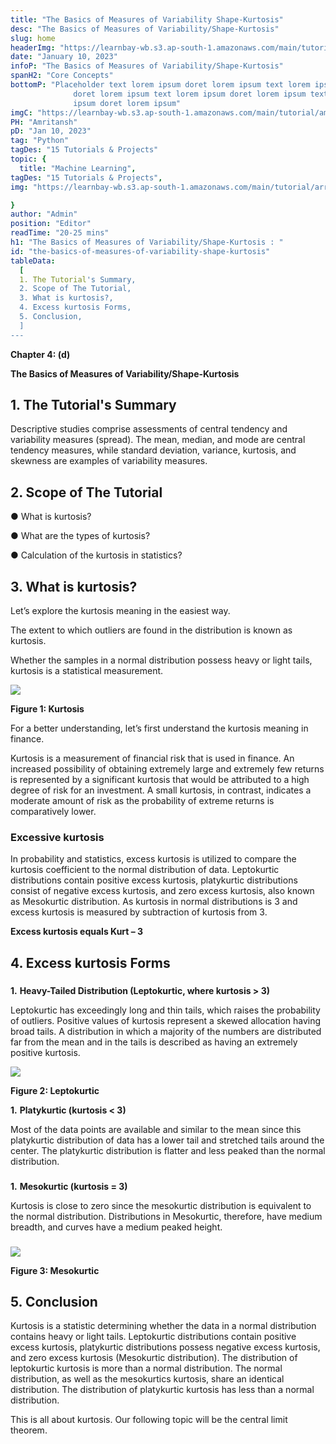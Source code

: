 ```yaml
---
title: "The Basics of Measures of Variability Shape-Kurtosis"
desc: "The Basics of Measures of Variability/Shape-Kurtosis"
slug: home
headerImg: "https://learnbay-wb.s3.ap-south-1.amazonaws.com/main/tutorial/python.png"
date: "January 10, 2023"
infoP: "The Basics of Measures of Variability/Shape-Kurtosis"
spanH2: "Core Concepts"
bottomP: "Placeholder text lorem ipsum doret lorem ipsum text lorem ipsum
              doret lorem ipsum text lorem ipsum doret lorem ipsum text lorem
              ipsum doret lorem ipsum"
imgC: "https://learnbay-wb.s3.ap-south-1.amazonaws.com/main/tutorial/amritansh.png"
PH: "Amritansh"
pD: "Jan 10, 2023"
tag: "Python"
tagDes: "15 Tutorials & Projects"
topic: {
  title: "Machine Learning",
tagDes: "15 Tutorials & Projects",
img: "https://learnbay-wb.s3.ap-south-1.amazonaws.com/main/tutorial/arrow.png"

}
author: "Admin"
position: "Editor"
readTime: "20-25 mins"
h1: "The Basics of Measures of Variability/Shape-Kurtosis : "
id: "the-basics-of-measures-of-variability-shape-kurtosis"
tableData:
  [
  1. The Tutorial's Summary, 
  2. Scope of The Tutorial,  
  3. What is kurtosis?,  
  4. Excess kurtosis Forms,  
  5. Conclusion,
  ]
---
```



**Chapter 4: (d)**

**The Basics of Measures of Variability/Shape-Kurtosis**


## 1. The Tutorial's Summary


Descriptive studies comprise assessments of central tendency and variability measures (spread). The mean, median, and mode are central tendency measures, while standard deviation, variance, kurtosis, and skewness are examples of variability measures.




## 2. Scope of The Tutorial





●  What is kurtosis?


●  What are the types of kurtosis?


●  Calculation of the kurtosis in statistics?




## 3. What is kurtosis?




Let’s explore the kurtosis meaning in the easiest way.

The extent to which outliers are found in the distribution is known as kurtosis.



Whether the samples in a normal distribution possess heavy or light tails, kurtosis is a statistical measurement.



<img src="https://learnbay-wb.s3.ap-south-1.amazonaws.com/main/tutorial/statistics/Kurtosis+Figure+1.jpg"></img>



**Figure 1: Kurtosis**

For a better understanding, let’s first understand the kurtosis meaning in finance.

Kurtosis is a measurement of financial risk that is used in finance. An increased possibility of obtaining extremely large and extremely few returns is represented by a significant kurtosis that would be attributed to a high degree of risk for an investment. A small kurtosis, in contrast, indicates a moderate amount of risk as the probability of extreme returns is comparatively lower.




### **Excessive kurtosis**



In probability and statistics, excess kurtosis is utilized to compare the kurtosis coefficient to the normal distribution of data. Leptokurtic distributions contain positive excess kurtosis, platykurtic distributions consist of negative excess kurtosis, and zero excess kurtosis, also known as Mesokurtic distribution. As kurtosis in normal distributions is 3 and excess kurtosis is measured by subtraction of kurtosis from 3.



**Excess kurtosis equals Kurt – 3**




## 4. Excess kurtosis Forms



### 
**1.**    **Heavy-Tailed Distribution (Leptokurtic, where kurtosis > 3)**

Leptokurtic has exceedingly long and thin tails, which raises the probability of outliers. Positive values of kurtosis represent a skewed allocation having broad tails. A distribution in which a majority of the numbers are distributed far from the mean and in the tails is described as having an extremely positive kurtosis.




        

<img src="https://learnbay-wb.s3.ap-south-1.amazonaws.com/main/tutorial/statistics/kurtosis+figure+2.jpg"></img>



**Figure 2: Leptokurtic**



**1.** **Platykurtic (kurtosis &lt; 3)**

Most of the data points are available and similar to the mean since this platykurtic distribution of data has a lower tail and stretched tails around the center. The platykurtic distribution is flatter and less peaked than the normal distribution.




### 
**1.**    **Mesokurtic (kurtosis = 3)**



Kurtosis is close to zero since the mesokurtic distribution is equivalent to the normal distribution. Distributions in Mesokurtic, therefore, have medium breadth, and curves have a medium peaked height.


### 
            


<img src="https://learnbay-wb.s3.ap-south-1.amazonaws.com/main/tutorial/statistics/kurtosis+Mesokurtic+figure+3.jpg"></img>


**Figure 3: Mesokurtic**




## 5. Conclusion

Kurtosis is a statistic determining whether the data in a normal distribution contains heavy or light tails. Leptokurtic distributions contain positive excess kurtosis, platykurtic distributions possess negative excess kurtosis, and zero excess kurtosis (Mesokurtic distribution). The distribution of leptokurtic kurtosis is more than a normal distribution. The normal distribution, as well as the mesokurtics kurtosis, share an identical distribution. The distribution of platykurtic kurtosis has less than a normal distribution.

This is all about kurtosis. Our following topic will be the central limit theorem.

